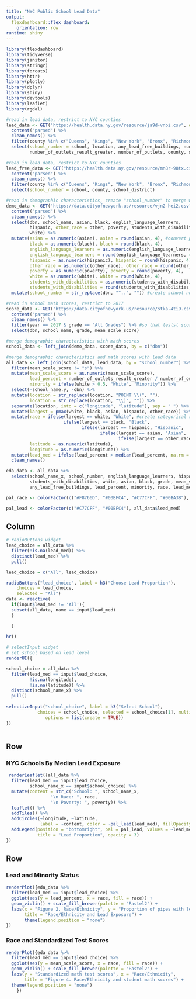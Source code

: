 ```yaml
---
title: "NYC Public School Lead Data"
output: 
  flexdashboard::flex_dashboard:
    orientation: row
runtime: shiny
---
```


```r
library(flexdashboard)
library(tidyverse)
library(janitor)
library(stringr)
library(forcats)
library(httr)
library(plotly)
library(dplyr)
library(shiny)
library(devtools)
library(leaflet)
library(rgdal)
```

```r
#read in lead data, restrict to NYC counties
lead_data <- GET("https://health.data.ny.gov/resource/ja9d-vnbi.csv", query = list(`$limit` = 5000)) %>% 
  content("parsed") %>% 
  clean_names() %>% 
  filter(county %in% c("Queens", "Kings", "New York", "Bronx", "Richmond")) %>% 
  select(school_number = school, location, any_lead_free_buildings, number_of_outlets_result_less, 
         number_of_outlets_result_greater, number_of_outlets, county, school_district)
```

```r
#read in lead data, restrict to NYC counties
lead_free_data <- GET("https://health.data.ny.gov/resource/mn8r-98tx.csv", query = list(`$limit` = 5000)) %>% 
  content("parsed") %>% 
  clean_names() %>% 
  filter(county %in% c("Queens", "Kings", "New York", "Bronx", "Richmond")) %>% 
  select(school_number = school, county, school_district)
```

```r
#read in demographic characteristics, create "school_number" to merge with lead data
demo_data <- GET("https://data.cityofnewyork.us/resource/vjn2-hei2.csv", query = list(`$limit` = 2000)) %>% 
  content("parsed") %>% 
  clean_names() %>% 
  select(dbn, school_name, asian, black, english_language_learners, 
         hispanic, other_race = other, poverty, students_with_disabilities,
         white) %>% 
  mutate(asian = as.numeric(asian), asian = round(asian, 4), #convert proportions to numeric
         black = as.numeric(black), black = round(black, 4),
         english_language_learners = as.numeric(english_language_learners), 
         english_language_learners = round(english_language_learners, 4),
         hispanic = as.numeric(hispanic), hispanic = round(hispanic, 4),
         other_race = as.numeric(other_race), other_race = round(other_race, 4),
         poverty = as.numeric(poverty), poverty = round(poverty, 4),
         white = as.numeric(white), white = round(white, 4),
         students_with_disabilities = as.numeric(students_with_disabilities), 
         students_with_disabilities = round(students_with_disabilities, 4)) %>% # round proportions
  mutate(school_number = str_replace(dbn, "^..", "")) #create school number to merge with lead data
```

```r
#read in school math scores, restrict to 2017
score_data <- GET("https://data.cityofnewyork.us/resource/stka-4ti9.csv", query = list(`$limit` = 25000)) %>% 
  content("parsed") %>% 
  clean_names() %>% 
  filter(year == 2017 & grade == "All Grades") %>% #so that testst scores are AFTER lead measurement
  select(dbn, school_name, grade, mean_scale_score)
```

```r
#merge demographic characteristics with math scores
school_data <- left_join(demo_data, score_data, by = c("dbn"))

#merge demographic characteristics and math scores with lead data
all_data <- left_join(school_data, lead_data, by = "school_number") %>% 
  filter(mean_scale_score != "s") %>% 
  mutate(mean_scale_score = as.numeric(mean_scale_score),
         lead_percent = number_of_outlets_result_greater / number_of_outlets, #percent of outlets with lead
         minority = ifelse(white > 0.5, "White", "Minority")) %>% 
  select(-school_name.y, -dbn) %>% 
  mutate(location = str_replace(location, "POINT \\(", ""),
         location = str_replace(location, "\\)", "")) %>% 
  separate(location, into = c("longitude", "latitude"), sep = " ") %>% #separate lat and long
  mutate(largest = pmax(white, black, asian, hispanic, other_race)) %>% 
  mutate(race = ifelse(largest == white, "White", #create categorical race category
                      ifelse(largest == black, "Black",
                             ifelse(largest == hispanic, "Hispanic",
                                    ifelse(largest == asian, "Asian",
                                           ifelse(largest == other_race, "Other", "Missing"))))),
         latitude = as.numeric(latitude),
         longitude = as.numeric(longitude)) %>% 
  mutate(lead_med = ifelse(lead_percent > median(lead_percent, na.rm = TRUE), "High", "Low")) %>% 
  clean_names()

eda_data <- all_data %>%
  select(school_name_x, school_number, english_language_learners, hispanic, other_race, poverty,
         students_with_disabilities, white, asian, black, grade, mean_scale_score,
         any_lead_free_buildings, lead_percent, minority, race, lead_med)

pal_race <- colorFactor(c("#F8766D", "#00BFC4", "#C77CFF", "#00BA38"), all_data$race)

pal_lead <- colorFactor(c("#C77CFF", "#00BFC4"), all_data$lead_med)
```


Column {.sidebar}
-----------------------------------------------------------------------

```r
# radioButtons widget
lead_choice = all_data %>%
  filter(!is.na(lead_med)) %>%
  distinct(lead_med) %>% 
  pull()

lead_choice = c("All", lead_choice)

radioButtons("lead_choice", label = h3("Choose Lead Proportion"),
    choices = lead_choice,
    selected = "All")
data <- reactive(
  if(input$lead_med != 'All'){
  subset(all_data, name == input$lead_med)  
  }
  
  )

hr()

# selectInput widget
# set school based on lead level
renderUI({

school_choice = all_data %>%
  filter(lead_med == input$lead_choice,
         !is.na(longitude),
         !is.na(latitude)) %>%
  distinct(school_name_x) %>% 
  pull()
  
selectizeInput("school_choice", label = h3("Select School"),
            choices = school_choice, selected = school_choice[1], multiple = TRUE,
               options = list(create = TRUE))
})



```

Row
-----------------------------------------------------------------------

### NYC Schools By Median Lead Exposure

```r
 renderLeaflet({all_data %>%
  filter(lead_med == input$lead_choice,
         school_name_x == input$school_choice) %>% 
  mutate(content = str_c("School: ", school_name_x,
                 "\n Race: ", race, 
                 "\n Poverty: ", poverty)) %>% 
  leaflet() %>% 
  addTiles() %>% 
  addCircles(~longitude, ~latitude, 
             label = ~content, color = ~pal_lead(lead_med), fillOpacity = 3) %>% 
  addLegend(position = "bottomright", pal = pal_lead, values = ~lead_med,
            title = "Lead Proportion", opacity = 3)
})
```

Row {data-width=350}
-----------------------------------------------------------------------

### Lead and Minority Status

```r
renderPlot({eda_data %>%
  filter(lead_med == input$lead_choice) %>% 
  ggplot(aes(y = lead_percent, x = race, fill = race)) + 
  geom_violin() + scale_fill_brewer(palette = "Pastel2") +
  labs(x = "Figure 2. Race/Ethnicity", y = "Proportion of pipes with lead > 15 ppb",
       title = "Race/Ethnicity and Lead Exposure") +
       theme(legend.position = "none")
})
```

### Race and Standardized Test Scores

```r
renderPlot({eda_data %>%
  filter(lead_med == input$lead_choice) %>% 
  ggplot(aes(y = mean_scale_score, x = race, fill = race)) + 
  geom_violin() + scale_fill_brewer(palette = "Pastel2") +
  labs(y = "Standardized math test scores", x = "Race/Ethnicity",
       title = "Figure 4. Race/Ethnicity and student math scores") +
  theme(legend.position = "none")
    })
```

